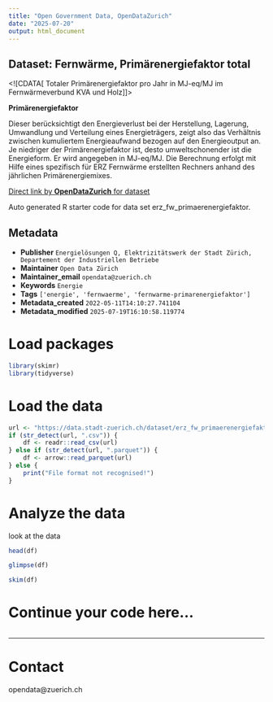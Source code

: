 ```yaml
---
title: "Open Government Data, OpenDataZurich"
date: "2025-07-20"
output: html_document
---
```


## Dataset: Fernwärme, Primärenergiefaktor total

<![CDATA[
Totaler Primärenergiefaktor pro Jahr in MJ-eq/MJ im Fernwärmeverbund KVA und Holz
]]>

**Primärenergiefaktor**

Dieser berücksichtigt den Energieverlust bei der Herstellung, Lagerung, Umwandlung und Verteilung eines Energieträgers, zeigt also das Verhältnis zwischen kumuliertem Energieaufwand bezogen auf den Energieoutput an. Je niedriger der Primärenergiefaktor ist, desto umweltschonender ist die Energieform. Er wird angegeben in MJ-eq/MJ.
Die Berechnung erfolgt mit Hilfe eines spezifisch für ERZ Fernwärme erstellten Rechners anhand des jährlichen Primärenergiemixes.



[Direct link by **OpenDataZurich** for dataset](https://data.stadt-zuerich.ch/dataset/erz_fw_primaerenergiefaktor)

Auto generated R starter code for data set erz_fw_primaerenergiefaktor.

## Metadata

- **Publisher** `Energielösungen Q, Elektrizitätswerk der Stadt Zürich, Departement der Industriellen Betriebe`
- **Maintainer** `Open Data Zürich`
- **Maintainer_email** `opendata@zuerich.ch`
- **Keywords** `Energie`
- **Tags** `['energie', 'fernwaerme', 'fernwarme-primarenergiefaktor']`
- **Metadata_created** `2022-05-11T14:10:27.741104`
- **Metadata_modified** `2025-07-19T16:10:58.119774`


# Load packages

```r
library(skimr)
library(tidyverse)
```

# Load the data

```r
url <- "https://data.stadt-zuerich.ch/dataset/erz_fw_primaerenergiefaktor/download/fw_primaerenergiefaktor.csv"
if (str_detect(url, ".csv")) {
    df <- readr::read_csv(url)
} else if (str_detect(url, ".parquet")) {
    df <- arrow::read_parquet(url)
} else {
    print("File format not recognised!")
}
```

# Analyze the data

look at the data
```r
head(df)
```

```r
glimpse(df)
```

```r
skim(df)
```

# Continue your code here...

```r

```

------------------------------------------------------------------------

# Contact

opendata@zuerich.ch
